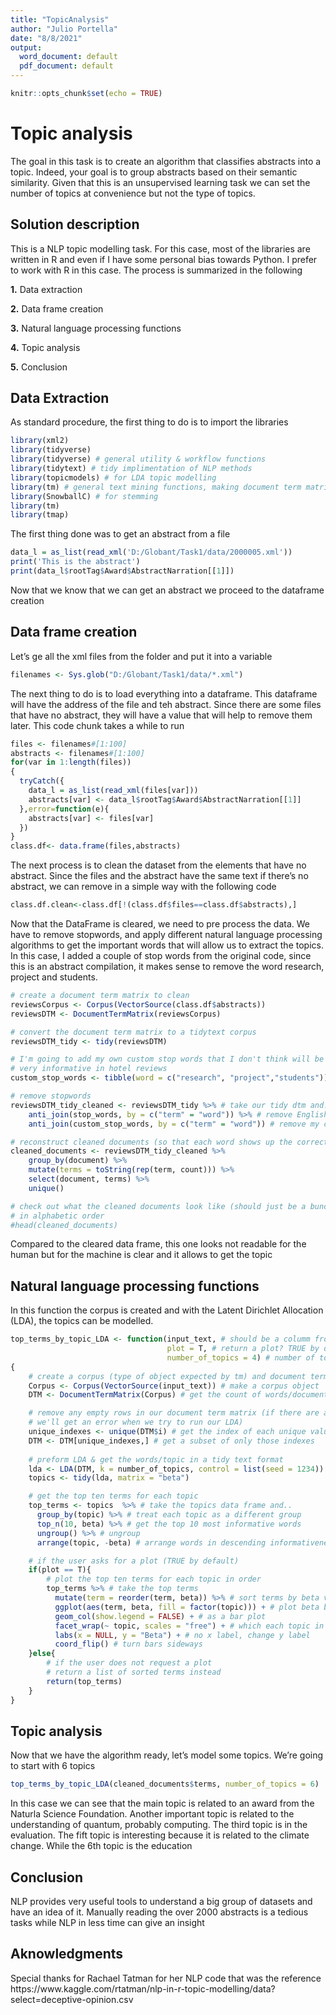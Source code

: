 ```yaml
---
title: "TopicAnalysis"
author: "Julio Portella"
date: "8/8/2021"
output:
  word_document: default
  pdf_document: default
---
```


```r
knitr::opts_chunk$set(echo = TRUE)
```

# Topic analysis

The goal in this task is to create an algorithm that classifies abstracts into a topic. Indeed, your goal is to group abstracts based on their semantic similarity. Given that this is an unsupervised learning task we can set the number of topics at convenience but not the type of topics.

## Solution description

This is a NLP topic modelling task. For this case, most of the libraries are written in R and even if I have some personal bias towards Python. I prefer to work with R in this case. The process is summarized in the following

**1.** Data extraction

**2.** Data frame creation

**3.** Natural language processing functions

**4.** Topic analysis

**5.** Conclusion

## Data Extraction
As standard procedure, the first thing to do is to import the libraries

```r
library(xml2)
library(tidyverse)
library(tidyverse) # general utility & workflow functions
library(tidytext) # tidy implimentation of NLP methods
library(topicmodels) # for LDA topic modelling 
library(tm) # general text mining functions, making document term matrixes
library(SnowballC) # for stemming
library(tm)
library(tmap)
```

The first thing done was to get an abstract from a file
```r
data_l = as_list(read_xml('D:/Globant/Task1/data/2000005.xml'))
print('This is the abstract')
print(data_l$rootTag$Award$AbstractNarration[[1]])
```

Now that we know that we can get an abstract we proceed to the dataframe creation

## Data frame creation

Let's ge all the xml files from the folder and put it into a variable
```r
filenames <- Sys.glob("D:/Globant/Task1/data/*.xml")
```

The next thing to do is to load everything into a dataframe. This dataframe will have the address of the file and teh abstract. Since there are some files that have no abstract, they will have a value that will help to remove them later. This code chunk takes a while to run

```r
files <- filenames#[1:100]
abstracts <- filenames#[1:100]
for(var in 1:length(files))
{
  tryCatch({
    data_l = as_list(read_xml(files[var]))
    abstracts[var] <- data_l$rootTag$Award$AbstractNarration[[1]]
  },error=function(e){
    abstracts[var] <- files[var]
  })
}
class.df<- data.frame(files,abstracts)
```

The next process is to clean the dataset from the elements that have no abstract. Since the files and the abstract have the same text if there's no abstract, we can remove in a simple way with the following code

```r
class.df.clean<-class.df[!(class.df$files==class.df$abstracts),]
```

Now that the DataFrame is cleared, we need to pre process the data. We have to remove stopwords, and apply different natural language processing algorithms to get the important words that will allow us to extract the topics. In this case, I added a couple of stop words from the original code, since this is an abstract compilation, it makes sense to remove the word research, project and students. 

```r
# create a document term matrix to clean
reviewsCorpus <- Corpus(VectorSource(class.df$abstracts)) 
reviewsDTM <- DocumentTermMatrix(reviewsCorpus)

# convert the document term matrix to a tidytext corpus
reviewsDTM_tidy <- tidy(reviewsDTM)

# I'm going to add my own custom stop words that I don't think will be
# very informative in hotel reviews
custom_stop_words <- tibble(word = c("research", "project","students"))

# remove stopwords
reviewsDTM_tidy_cleaned <- reviewsDTM_tidy %>% # take our tidy dtm and...
    anti_join(stop_words, by = c("term" = "word")) %>% # remove English stopwords and...
    anti_join(custom_stop_words, by = c("term" = "word")) # remove my custom stopwords

# reconstruct cleaned documents (so that each word shows up the correct number of times)
cleaned_documents <- reviewsDTM_tidy_cleaned %>%
    group_by(document) %>% 
    mutate(terms = toString(rep(term, count))) %>%
    select(document, terms) %>%
    unique()

# check out what the cleaned documents look like (should just be a bunch of content words)
# in alphabetic order
#head(cleaned_documents)
```

Compared to the cleared data frame, this one looks not readable for the human but for the machine is clear and it allows to get the topic

## Natural language processing functions

In this function the corpus is created and with the Latent Dirichlet Allocation (LDA), the topics can be modelled. 

```r
top_terms_by_topic_LDA <- function(input_text, # should be a columm from a dataframe
                                   plot = T, # return a plot? TRUE by defult
                                   number_of_topics = 4) # number of topics (4 by default)
{    
    # create a corpus (type of object expected by tm) and document term matrix
    Corpus <- Corpus(VectorSource(input_text)) # make a corpus object
    DTM <- DocumentTermMatrix(Corpus) # get the count of words/document

    # remove any empty rows in our document term matrix (if there are any 
    # we'll get an error when we try to run our LDA)
    unique_indexes <- unique(DTM$i) # get the index of each unique value
    DTM <- DTM[unique_indexes,] # get a subset of only those indexes
    
    # preform LDA & get the words/topic in a tidy text format
    lda <- LDA(DTM, k = number_of_topics, control = list(seed = 1234))
    topics <- tidy(lda, matrix = "beta")

    # get the top ten terms for each topic
    top_terms <- topics  %>% # take the topics data frame and..
      group_by(topic) %>% # treat each topic as a different group
      top_n(10, beta) %>% # get the top 10 most informative words
      ungroup() %>% # ungroup
      arrange(topic, -beta) # arrange words in descending informativeness

    # if the user asks for a plot (TRUE by default)
    if(plot == T){
        # plot the top ten terms for each topic in order
        top_terms %>% # take the top terms
          mutate(term = reorder(term, beta)) %>% # sort terms by beta value 
          ggplot(aes(term, beta, fill = factor(topic))) + # plot beta by theme
          geom_col(show.legend = FALSE) + # as a bar plot
          facet_wrap(~ topic, scales = "free") + # which each topic in a seperate plot
          labs(x = NULL, y = "Beta") + # no x label, change y label 
          coord_flip() # turn bars sideways
    }else{ 
        # if the user does not request a plot
        # return a list of sorted terms instead
        return(top_terms)
    }
}
```

## Topic analysis

Now that we have the algorithm ready, let's model some topics. We're going to start with 6 topics

```r
top_terms_by_topic_LDA(cleaned_documents$terms, number_of_topics = 6)
```
In this case we can see that the main topic is related to an award from the Naturla Science Foundation. Another important topic is related to the understanding of quantum, probably computing. The third topic is in the evaluation. The fift topic is interesting because it is related to the climate change. While the 6th topic is the education

## Conclusion

NLP provides very useful tools to understand a big group of datasets and have an idea of it. Manually reading the over 2000 abstracts is a tedious tasks while NLP in less time can give an insight

## Aknowledgments

Special thanks for Rachael Tatman for her NLP code that was the reference
https://www.kaggle.com/rtatman/nlp-in-r-topic-modelling/data?select=deceptive-opinion.csv
